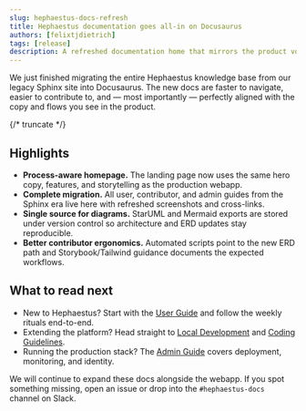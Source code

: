 ```yaml
---
slug: hephaestus-docs-refresh
title: Hephaestus documentation goes all-in on Docusaurus
authors: [felixtjdietrich]
tags: [release]
description: A refreshed documentation home that mirrors the product voice and keeps every guide in sync with the platform.
---
```


We just finished migrating the entire Hephaestus knowledge base from our legacy Sphinx site into Docusaurus. The new docs are faster to navigate, easier to contribute to, and — most importantly — perfectly aligned with the copy and flows you see in the product.

{/* truncate */}

## Highlights

- **Process-aware homepage.** The landing page now uses the same hero copy, features, and storytelling as the production webapp.
- **Complete migration.** All user, contributor, and admin guides from the Sphinx era live here with refreshed screenshots and cross-links.
- **Single source for diagrams.** StarUML and Mermaid exports are stored under version control so architecture and ERD updates stay reproducible.
- **Better contributor ergonomics.** Automated scripts point to the new ERD path and Storybook/Tailwind guidance documents the expected workflows.

## What to read next

- New to Hephaestus? Start with the [User Guide](/user/overview) and follow the weekly rituals end-to-end.
- Extending the platform? Head straight to [Local Development](/contributor/local-development) and [Coding Guidelines](/contributor/coding-guidelines).
- Running the production stack? The [Admin Guide](/admin/production-setup) covers deployment, monitoring, and identity.

We will continue to expand these docs alongside the webapp. If you spot something missing, open an issue or drop into the `#hephaestus-docs` channel on Slack.
